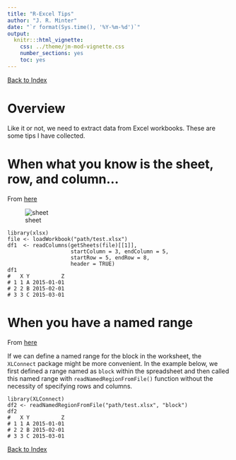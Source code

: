 ```yaml
---
title: "R-Excel Tips"
author: "J. R. Minter"
date: "`r format(Sys.time(), '%Y-%m-%d')`"
output:
  knitr:::html_vignette:
    css: ../theme/jm-mod-vignette.css
    number_sections: yes
    toc: yes
---
```


[Back to Index](../README.html)

# Overview

Like it or not, we need to extract data from Excel workbooks. These are
some tips I have collected.

# When what you know is the sheet, row, and column...

From [here](https://statcompute.wordpress.com/2015/05/10/read-a-block-of-spreadsheet-with-r/)

![sheet](./images/xlsx.jpg)

```
library(xlsx)
file <- loadWorkbook("path/test.xlsx")
df1  <- readColumns(getSheets(file)[[1]],
                    startColumn = 3, endColumn = 5,
                    startRow = 5, endRow = 8,
                    header = TRUE)
df1
#   X Y          Z
# 1 1 A 2015-01-01
# 2 2 B 2015-02-01
# 3 3 C 2015-03-01
```

# When you have a named range

From [here](https://statcompute.wordpress.com/2015/05/10/read-a-block-of-spreadsheet-with-r/)

If we can define a named range for the block in the worksheet, the
``XLConnect`` package might be more convenient. In the example below,
we first defined a range named as ``block`` within the spreadsheet and
then called this named range with ``readNamedRegionFromFile()``
function without the necessity of specifying rows and columns.

```
library(XLConnect)
df2 <- readNamedRegionFromFile("path/test.xlsx", "block")
df2
#   X Y          Z
# 1 1 A 2015-01-01
# 2 2 B 2015-02-01
# 3 3 C 2015-03-01

```





[Back to Index](../README.html)